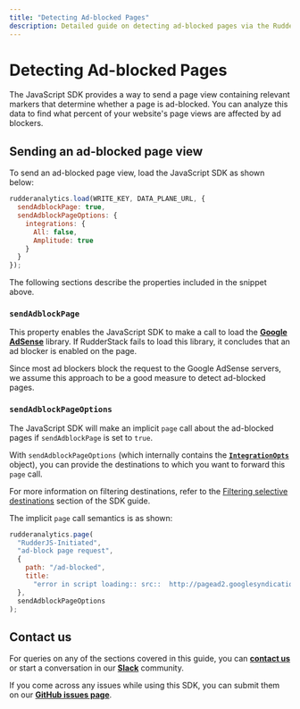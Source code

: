 ```yaml
---
title: "Detecting Ad-blocked Pages"
description: Detailed guide on detecting ad-blocked pages via the RudderStack JavaScript SDK.
---
```


# Detecting Ad-blocked Pages

The JavaScript SDK provides a way to send a page view containing relevant markers that determine whether a page is ad-blocked. You can analyze this data to find what percent of your website's page views are affected by ad blockers.

## Sending an ad-blocked page view

To send an ad-blocked page view, load the JavaScript SDK as shown below:

```javascript
rudderanalytics.load(WRITE_KEY, DATA_PLANE_URL, {
  sendAdblockPage: true,
  sendAdblockPageOptions: {
    integrations: {
      All: false,
      Amplitude: true
    }
  }
});
```

The following sections describe the properties included in the snippet above.

### `sendAdblockPage`

This property enables the JavaScript SDK to make a call to load the [**Google AdSense**](https://www.google.com/adsense/start/) library. If RudderStack fails to load this library, it concludes that an ad blocker is enabled on the page.

<div class="infoBlock">

  Since most ad blockers block the request to the Google AdSense servers, we assume this approach to be a good measure to detect ad-blocked pages.
</div>

### `sendAdblockPageOptions`

The JavaScript SDK will make an implicit `page` call about the ad-blocked pages if `sendAdblockPage` is set to `true`.

With `sendAdblockPageOptions` \(which internally contains the [**`IntegrationOpts`**](https://docs.rudderstack.com/stream-sources/rudderstack-sdk-integration-guides/rudderstack-javascript-sdk#integrationopts) object\), you can provide the destinations to which you want to forward this `page` call.

<div class="infoBlock">

  For more information on filtering destinations, refer to the <a href="https://docs.rudderstack.com/stream-sources/rudderstack-sdk-integration-guides/rudderstack-javascript-sdk/#filtering-selective-destinations">Filtering selective destinations</a> section of the SDK guide.
</div>

The implicit `page` call semantics is as shown:

```javascript
rudderanalytics.page(
  "RudderJS-Initiated",
  "ad-block page request",
  {
    path: "/ad-blocked",
    title:
      "error in script loading:: src::  http://pagead2.googlesyndication.com/pagead/js/adsbygoogle.js id:: ad-block"
  },
  sendAdblockPageOptions
);
```

## Contact us

For queries on any of the sections covered in this guide, you can [**contact us**](mailto:%20docs@rudderstack.com) or start a conversation in our [**Slack**](https://rudderstack.com/join-rudderstack-slack-community) community.

If you come across any issues while using this SDK, you can submit them on our [**GitHub issues page**](https://github.com/rudderlabs/rudder-sdk-js/issues).
